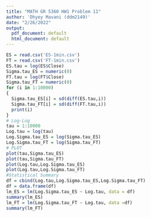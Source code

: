 ```yaml
---
title: "MATH GR 5360 HW1 Problem 11"
author: 'Dhyey Mavani (ddm2149)'
date: "2/26/2022"
output:
  pdf_document: default
  html_document: default
---
```

```r
ES = read.csv('ES-1min.csv')
FT = read.csv('FT-1min.csv')
ES.tau = log(ES$Close)
Sigma.tau_ES = numeric(0)
FT.tau = log(FT$Close)
Sigma.tau_FT = numeric(0)
for (i in 1:10000)
{
  Sigma.tau_ES[i] = sd(diff(ES.tau,i))
  Sigma.tau_FT[i] = sd(diff(FT.tau,i))
  print(i)
}
# Log-Log
tau = 1:10000
Log.tau = log(tau)
Log.Sigma.tau_ES = log(Sigma.tau_ES)
Log.Sigma.tau_FT = log(Sigma.tau_FT)
# PLOT
plot(tau,Sigma.tau_ES)
plot(tau,Sigma.tau_FT)
plot(Log.tau,Log.Sigma.tau_ES)
plot(Log.tau,Log.Sigma.tau_FT)
#Statistical Summary
df = cbind(Log.tau,Log.Sigma.tau_ES,Log.Sigma.tau_FT)
df = data.frame(df)
lm_ES = lm(Log.Sigma.tau_ES ~ Log.tau, data = df)
summary(lm_ES)
lm_FT = lm(Log.Sigma.tau_FT ~ Log.tau, data =df)
summary(lm_FT)
```